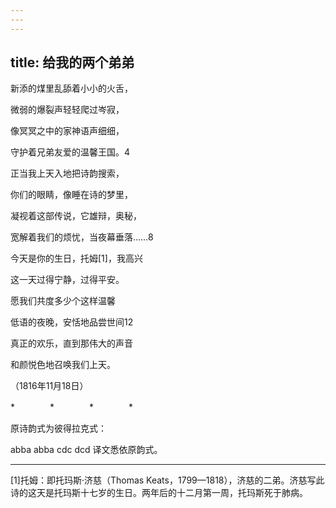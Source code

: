 ```yaml
---
---
---
```

title: 给我的两个弟弟
---




新添的煤里乱舔着小小的火舌，

微弱的爆裂声轻轻爬过岑寂，

像冥冥之中的家神语声细细，

守护着兄弟友爱的温馨王国。4





正当我上天入地把诗韵搜索，

你们的眼睛，像睡在诗的梦里，

凝视着这部传说，它雄辩，奥秘，

宽解着我们的烦忧，当夜幕垂落……8





今天是你的生日，托姆[1]，我高兴

这一天过得宁静，过得平安。

愿我们共度多少个这样温馨





低语的夜晚，安恬地品尝世间12

真正的欢乐，直到那伟大的声音

和颜悦色地召唤我们上天。

（1816年11月18日）

*　　　　*　　　　*　　　　*

原诗韵式为彼得拉克式：

abba abba cdc dcd 译文悉依原韵式。



* * *



[1]托姆：即托玛斯·济慈（Thomas Keats，1799—1818），济慈的二弟。济慈写此诗的这天是托玛斯十七岁的生日。两年后的十二月第一周，托玛斯死于肺病。